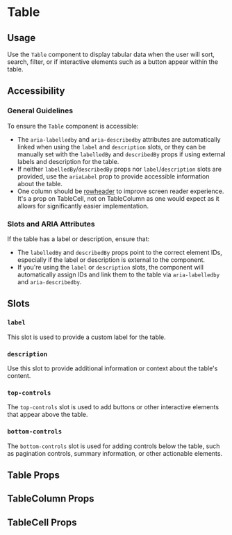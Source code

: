

<Meta of={TableStories} />

# Table

## Usage

Use the `Table` component to display tabular data when the user will sort, search, filter, or if interactive elements such as a button appear within the table.

## Accessibility

### General Guidelines

To ensure the `Table` component is accessible:

- The `aria-labelledby` and `aria-describedby` attributes are automatically linked when using the `label` and `description` slots, or they can be manually set with the `labelledBy` and `describedBy` props if using external labels and description for the table.
- If neither `labelledBy`/`describedBy` props nor `label`/`description` slots are provided, use the `ariaLabel` prop to provide accessible information about the table.
- One column should be [rowheader](https://www.w3.org/TR/wai-aria-1.1/#rowheader) to improve screen reader experience. It's a prop on TableCell, not on TableColumn as one would expect as it allows for significantly easier implementation.

### Slots and ARIA Attributes

If the table has a label or description, ensure that:

- The `labelledBy` and `describedBy` props point to the correct element IDs, especially if the label or description is external to the component.
- If you're using the `label` or `description` slots, the component will automatically assign IDs and link them to the table via `aria-labelledby` and `aria-describedby`.

## Slots

### `label`

This slot is used to provide a custom label for the table.

### `description`

Use this slot to provide additional information or context about the table's content.

### `top-controls`

The `top-controls` slot is used to add buttons or other interactive elements that appear above the table.

### `bottom-controls`

The `bottom-controls` slot is used for adding controls below the table, such as pagination controls, summary information, or other actionable elements.

## Table Props

<ArgTypes />

## TableColumn Props

<ArgTypes of={TableColumn} />

## TableCell Props

<ArgTypes of={TableCell} />

<Primary />
